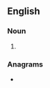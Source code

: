==English==

===Noun===
{{en-plural noun}}

# {{def|The treatment of other people in an [[impolite]] or [[discourteous]] way, or incorrect [[behaviour]] in public.}}
#: {{ux|en|In some cultures, it is considered to be '''bad manners''' to talk with your mouth full.}}
#: {{ant|en|good manners}}

===Anagrams===
* {{anagrams|en|brand names|brand-names|name brands}}